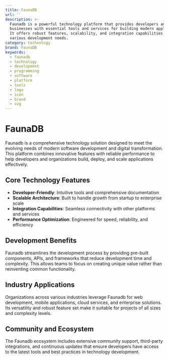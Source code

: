```yaml
---
title: FaunaDB
url: ''
description: >-
  Faunadb is a powerful technology platform that provides developers and
  businesses with essential tools and services for building modern applications.
  It offers robust features, scalability, and integration capabilities for
  various development needs.
category: technology
brand: FaunaDB
keywords:
  - faunadb
  - technology
  - development
  - programming
  - software
  - platform
  - tools
  - logo
  - icon
  - brand
  - svg
---
```


# FaunaDB

Faunadb is a comprehensive technology solution designed to meet the evolving needs of modern software development and digital transformation. This platform combines innovative features with reliable performance to help developers and organizations build, deploy, and scale applications effectively.

## Core Technology Features

- **Developer-Friendly**: Intuitive tools and comprehensive documentation
- **Scalable Architecture**: Built to handle growth from startup to enterprise scale
- **Integration Capabilities**: Seamless connectivity with other platforms and services
- **Performance Optimization**: Engineered for speed, reliability, and efficiency

## Development Benefits

Faunadb streamlines the development process by providing pre-built components, APIs, and frameworks that reduce development time and complexity. This allows teams to focus on creating unique value rather than reinventing common functionality.

## Industry Applications

Organizations across various industries leverage Faunadb for web development, mobile applications, cloud services, and enterprise solutions. Its versatility and robust feature set make it suitable for projects of all sizes and complexity levels.

## Community and Ecosystem

The Faunadb ecosystem includes extensive community support, third-party integrations, and continuous updates that ensure developers have access to the latest tools and best practices in technology development.
